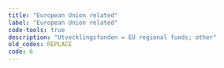 ```yaml
---
title: "European Union related"
label: "European Union related"
code-tools: true
description: "Utvecklingsfonden = EU regional funds; other"
old_codes: REPLACE
code: 6
---
```

